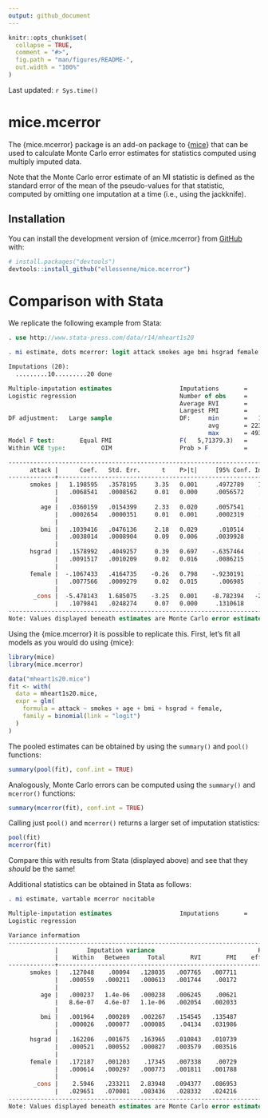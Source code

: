 ```yaml
---
output: github_document
---
```


<!-- README.md is generated from README.Rmd. Please edit that file -->

```r
knitr::opts_chunk$set(
  collapse = TRUE,
  comment = "#>",
  fig.path = "man/figures/README-",
  out.width = "100%"
)
```

Last updated: `r Sys.time()`

# mice.mcerror

<!-- badges: start -->
<!-- badges: end -->

The {mice.mcerror} package is an add-on package to {[mice](https://CRAN.R-project.org/package=mice)} that can be used to calculate Monte Carlo error estimates for statistics computed using multiply imputed data.

Note that the Monte Carlo error estimate of an MI statistic is defined as the standard error of the mean of the pseudo-values for that statistic, computed by omitting one
imputation at a time (i.e., using the jackknife).

## Installation

You can install the development version of {mice.mcerror} from [GitHub](https://github.com/) with:

``` r
# install.packages("devtools")
devtools::install_github("ellessenne/mice.mcerror")
```

# Comparison with Stata

We replicate the following example from Stata:

```stata
. use http://www.stata-press.com/data/r14/mheart1s20

. mi estimate, dots mcerror: logit attack smokes age bmi hsgrad female

Imputations (20):
  .........10.........20 done

Multiple-imputation estimates                   Imputations       =         20
Logistic regression                             Number of obs     =        154
                                                Average RVI       =     0.0312
                                                Largest FMI       =     0.1355
DF adjustment:   Large sample                   DF:     min       =   1,060.38
                                                        avg       = 223,362.56
                                                        max       = 493,335.88
Model F test:       Equal FMI                   F(   5,71379.3)   =       3.59
Within VCE type:          OIM                   Prob > F          =     0.0030

------------------------------------------------------------------------------
      attack |      Coef.   Std. Err.      t    P>|t|     [95% Conf. Interval]
-------------+----------------------------------------------------------------
      smokes |   1.198595   .3578195     3.35   0.001     .4972789    1.899911
             |   .0068541   .0008562     0.01   0.000     .0056572    .0082212
             |
         age |   .0360159   .0154399     2.33   0.020     .0057541    .0662776
             |   .0002654   .0000351     0.01   0.001     .0002319    .0003108
             |
         bmi |   .1039416   .0476136     2.18   0.029      .010514    .1973692
             |   .0038014   .0008904     0.09   0.006     .0039928    .0044049
             |
      hsgrad |   .1578992   .4049257     0.39   0.697    -.6357464    .9515449
             |   .0091517   .0010209     0.02   0.016     .0086215    .0100602
             |
      female |  -.1067433   .4164735    -0.26   0.798    -.9230191    .7095326
             |   .0077566   .0009279     0.02   0.015      .006985    .0088408
             |
       _cons |  -5.478143   1.685075    -3.25   0.001    -8.782394   -2.173892
             |   .1079841   .0248274     0.07   0.000     .1310618    .1050817
------------------------------------------------------------------------------
Note: Values displayed beneath estimates are Monte Carlo error estimates.
```

Using the {mice.mcerror} it is possible to replicate this.
First, let's fit all models as you would do using {mice}:

```r
library(mice)
library(mice.mcerror)

data("mheart1s20.mice")
fit <- with(
  data = mheart1s20.mice,
  expr = glm(
    formula = attack ~ smokes + age + bmi + hsgrad + female,
    family = binomial(link = "logit")
  )
)
```

The pooled estimates can be obtained by using the `summary()` and `pool()` functions:

```r
summary(pool(fit), conf.int = TRUE)
```

Analogously, Monte Carlo errors can be computed using the `summary()` and `mcerror()` functions:

```r
summary(mcerror(fit), conf.int = TRUE)
```

Calling just `pool()` and `mcerror()` returns a larger set of imputation statistics:

```r
pool(fit)
mcerror(fit)
```

Compare this with results from Stata (displayed above) and see that they _should_ be the same!

Additional statistics can be obtained in Stata as follows:

```stata
. mi estimate, vartable mcerror nocitable

Multiple-imputation estimates                   Imputations       =         20
Logistic regression

Variance information
------------------------------------------------------------------------------
             |        Imputation variance                             Relative
             |    Within   Between     Total       RVI       FMI    efficiency
-------------+----------------------------------------------------------------
      smokes |   .127048    .00094   .128035   .007765   .007711       .999615
             |   .000559   .000211   .000613   .001744    .00172        .00009
             |                                                  
         age |   .000237   1.4e-06   .000238   .006245    .00621        .99969
             |   8.6e-07   4.6e-07   1.1e-06   .002054   .002033       .000107
             |                                                  
         bmi |   .001964   .000289   .002267   .154545   .135487       .993271
             |   .000026   .000077   .000085    .04134   .031986        .00166
             |                                                  
      hsgrad |   .162206   .001675   .163965   .010843   .010739       .999463
             |   .000521   .000552   .000827   .003579   .003516       .000185
             |                                                  
      female |   .172187   .001203    .17345   .007338    .00729       .999636
             |   .000614   .000297   .000773   .001811   .001788       .000094
             |                                                  
       _cons |    2.5946   .233211   2.83948   .094377   .086953       .995671
             |   .029651   .070081   .083436   .028332   .024216       .001263
------------------------------------------------------------------------------
Note: Values displayed beneath estimates are Monte Carlo error estimates.
```
